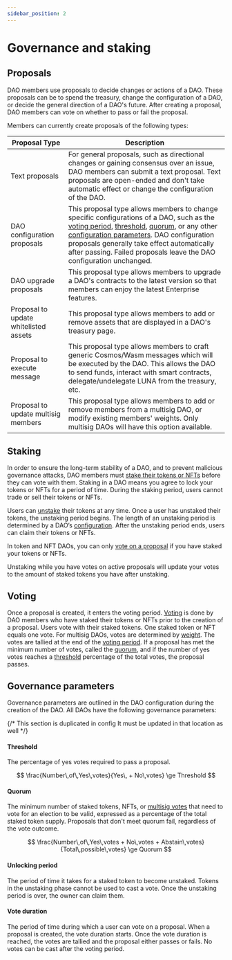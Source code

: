 ```yaml
---
sidebar_position: 2
---
```


# Governance and staking

## Proposals 

DAO members use proposals to decide changes or actions of a DAO. These proposals can be to spend the treasury, change the configuration of a DAO, or decide the general direction of a DAO's future. After creating a proposal, DAO members can vote on whether to pass or fail the proposal. 

Members can currently create proposals of the following types:

| Proposal Type                         | Description                                                                                                                                                                                                                                                                                                                                                          |
|---------------------------------------|----------------------------------------------------------------------------------------------------------------------------------------------------------------------------------------------------------------------------------------------------------------------------------------------------------------------------------------------------------------------|
| Text proposals                        | For general proposals, such as directional changes or gaining consensus over an issue, DAO members can submit a text proposal. Text proposals are open-ended and don't take automatic effect or change the configuration of the DAO.                                                                                                                                 |
| DAO configuration proposals           | This proposal type allows members to change specific configurations of a DAO, such as the [voting period](#voting-period), [threshold](#threshold), [quorum](#quorum), or any other [configuration parameters](./config.mdx). DAO configuration proposals generally take effect automatically after passing. Failed proposals leave the DAO configuration unchanged. |
| DAO upgrade proposals                 | This proposal type allows members to upgrade a DAO's contracts to the latest version so that members can enjoy the latest Enterprise features.                                                                                                                                                                                                                     |
| Proposal to update whitelisted assets | This proposal type allows members to add or remove assets that are displayed in a DAO's treasury page.                                                                                                                                                                                                                                                                |
| Proposal to execute message           | This proposal type allows members to craft generic Cosmos/Wasm messages which will be executed by the DAO. This allows the DAO to send funds, interact with smart contracts, delegate/undelegate LUNA from the treasury, etc.                                                                                                                                     |
| Proposal to update multisig members   | This proposal type allows members to add or remove members from a multisig DAO, or modify existing members' weights. Only multisig DAOs will have this option available.                                                                                                                                                                                                                                   |

## Staking

In order to ensure the long-term stability of a DAO, and to prevent malicious governance attacks, DAO members must [stake their tokens or NFTs](../guides/stake.mdx) before they can vote with them. Staking in a DAO means you agree to lock your tokens or NFTs for a period of time. During the staking period, users cannot trade or sell their tokens or NFTs. 

Users can [unstake](../guides/stake.mdx#unstake-your-tokens) their tokens at any time. Once a user has unstaked their tokens, the unstaking period begins. The length of an unstaking period is determined by a DAO’s [configuration](./config.mdx). After the unstaking period ends, users can claim their tokens or NFTs. 

In token and NFT DAOs, you can only [vote on a proposal](../guides/governance.mdx#vote-on-a-proposal) if you have staked your tokens or NFTs.

Unstaking while you have votes on active proposals will update your votes to the amount of staked tokens you have after unstaking.

## Voting

Once a proposal is created, it enters the voting period. [Voting](../guides/governance.mdx#vote-on-a-proposal) is done by DAO members who have staked their tokens or NFTs prior to the creation of a proposal. Users vote with their staked tokens. One staked token or NFT equals one vote. For multisig DAOs, votes are determined by [weight](./config.mdx#weight-and-threshold). The votes are tallied at the end of the [voting period](#voting-period). If a proposal has met the minimum number of votes, called the [quorum](#quorum), and if the number of yes votes reaches a [threshold](#threshold) percentage of the total votes, the proposal passes.

## Governance parameters

Governance parameters are outlined in the DAO configuration during the creation of the DAO. All DAOs have the following governance parameters:

{/* This section is duplicated in config It must be updated in that location as well */}

#### Threshold

The percentage of yes votes required to pass a proposal. 

$$
\frac{Number\,of\,Yes\,votes}{Yes\, + No\,votes} \ge Threshold
$$

#### Quorum 

The minimum number of staked tokens, NFTs, or [multisig votes](./config.mdx#weight-and-threshold) that need to vote for an election to be valid, expressed as a percentage of the total staked token supply. Proposals that don't meet quorum fail, regardless of the vote outcome. 

$$
\frac{Number\,of\,Yes\,votes + No\,votes + Abstain\,votes}{Total\,possible\,votes} \ge Quorum
$$

#### Unlocking period 

The period of time it takes for a staked token to become unstaked. Tokens in the unstaking phase cannot be used to cast a vote. Once the unstaking period is over, the owner can claim them. 

#### Vote duration

The period of time during which a user can vote on a proposal. When a proposal is created, the vote duration starts. Once the vote duration is reached, the votes are tallied and the proposal either passes or fails. No votes can be cast after the voting period. 


